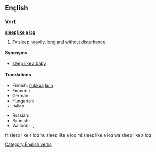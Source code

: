 ==English==

===Verb===
'''[[sleep]] [[like]] [[a]] [[log]]'''

# {{context|simile|lang=en}} To sleep [[heavily]], long and without [[disturbance]].

====Synonyms====
* [[sleep like a baby]]

====Translations====
{{trans-top|to sleep well, without disturbance}}
* Finnish: [[nukkua#Finnish|nukkua]] [[kuin#Finnish|kuin]] {{t+|fi|tukki}}
* French: {{t+|fr|dormir comme un loir}}; {{t+|fr|dormir comme une marmotte}}
* German: {{t+|de|schlafen wie ein Murmeltier}}, {{t+|de|schlafen wie ein Stein}}
* Hungarian: {{t+|hu|alszik, mint a bunda}}
* Italian: {{t|it|dormire come una marmotta}}
{{trans-mid}}
* Russian: {{t|ru|спать, как сурок|tr=spat' kak surok}}, {{t|ru|спать, как убитый|tr=spat' kak ubítyj}}
* Spanish: {{t|es|dormir como un tronco}}
* Walloon: {{t+|wa|doirmi come on sodoirmant}}, {{t+|wa|doirmi come on taesson}}, {{t+|wa|doirmi come ene sokete}}
{{trans-bottom}}

[[Category:English verbs]]

[[fr:sleep like a log]]
[[hu:sleep like a log]]
[[ml:sleep like a log]]
[[wa:sleep like a log]]